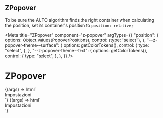 
## ZPopover

To be sure the AUTO algorithm finds the right container when calculating the position, set its container's position to `position: relative;`

<Meta
  title="ZPopover"
  component="z-popover"
  argTypes={{
    "position": {
      options: Object.values(PopoverPositions),
      control: {type: "select"},
    },
    "--z-popover-theme--surface": {
      options: getColorTokens(),
      control: {
        type: "select",
      },
    },
    "--z-popover-theme--text": {
      options: getColorTokens(),
      control: {
        type: "select",
      },
    },
  }}
/>

# ZPopover

<Canvas>
  <Story
    name="contextual-menu-like"
    args={{
      "position": PopoverPositions.right_bottom,
      "--z-popover-theme--surface": "var(--color-surface01)",
      "--z-popover-theme--text": "var(--color-text01)",
    }}
  >
    {(args) => html`
      <div class="popover-container">
        <z-popover
          .position=${args.position}
          bind-to="#icon"
          style=${styleMap({
            "--z-popover-theme--surface": `var(${args["--z-popover-theme--surface"]})`,
            "--z-popover-theme--text": `var(${args["--z-popover-theme--text"]})`,
          })}
        >
          <div class="container">
            <z-button
              slot="trigger"
              icon="gear"
            >
              Impostazioni
            </z-button>
          </div>
        </z-popover>
        <z-icon
          id="icon"
          name="plus-square-filled"
        ></z-icon>
      </div>
      <script>
        var iconTrigger = document.querySelector("#icon");
        var popover = document.querySelector("z-popover");
        iconTrigger.addEventListener("click", () => {
          if (popover.open) {
            popover.open = false;
          } else {
            popover.open = true;
          }
        });
      </script>
    `}
  </Story>
</Canvas>

<Canvas>
  <Story
    name="tooltip-like"
    args={{
      "position": PopoverPositions.right,
      "--z-popover-theme--surface": "var(--color-surface01)",
      "--z-popover-theme--text": "var(--color-text01)",
    }}
  >
    {(args) => html`
      <div class="popover-container popover-container-tooltip">
        <z-popover
          .position=${args.position}
          center
          show-arrow
          bind-to="#icon"
          style=${styleMap({
            "--z-popover-theme--surface": `var(${args["--z-popover-theme--surface"]})`,
            "--z-popover-theme--text": `var(${args["--z-popover-theme--text"]})`,
          })}
        >
          <div class="container">
            <z-button
              slot="trigger"
              icon="gear"
            >
              Impostazioni
            </z-button>
          </div>
        </z-popover>
        <z-icon
          id="icon"
          name="plus-square-filled"
        ></z-icon>
      </div>
      <script>
        document.querySelector("#icon").addEventListener("click", () => {
          if (document.querySelector("z-popover").open) {
            document.querySelector("z-popover").open = false;
          } else {
            document.querySelector("z-popover").open = true;
          }
        });
      </script>
    `}
  </Story>
</Canvas>

<ArgsTable of="z-popover" />
